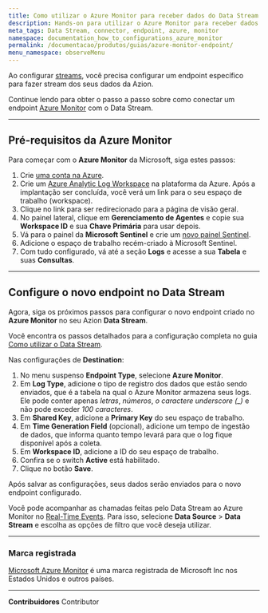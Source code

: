```yaml
---
title: Como utilizar o Azure Monitor para receber dados do Data Stream
description: Hands-on para utilizar o Azure Monitor para receber dados do Data Stream
meta_tags: Data Stream, connector, endpoint, azure, monitor
namespace: documentation_how_to_configurations_azure_monitor
permalink: /documentacao/produtos/guias/azure-monitor-endpoint/
menu_namespace: observeMenu
---
```


Ao configurar [streams](/pt-br/documentacao/produtos/observe/data-stream/), você precisa configurar um endpoint específico para fazer stream dos seus dados da Azion.

Continue lendo para obter o passo a passo sobre como conectar um endpoint [Azure Monitor](https://azure.microsoft.com/en-us/free/) com o Data Stream.

---

## Pré-requisitos da Azure Monitor

Para começar com o **Azure Monitor** da Microsoft, siga estes passos:

1. Crie [uma conta na Azure](https://azure.microsoft.com/en-us/free/).
2. Crie um [Azure Analytic Log Workspace](https://portal.azure.com/#view/HubsExtension/BrowseResource/resourceType/Microsoft.OperationalInsights%2Fworkspaces) na plataforma da Azure. Após a implantação ser concluída, você verá um link para o seu espaço de trabalho (workspace).
3. Clique no link para ser redirecionado para a página de visão geral.
4. No painel lateral, clique em **Gerenciamento de Agentes** e copie sua **Workspace ID** e sua **Chave Primária** para usar depois.
5. Vá para o painel da **Microsoft Sentinel** e crie um [novo painel Sentinel](https://portal.azure.com/#view/HubsExtension/BrowseResource/resourceType/microsoft.securityinsightsarg%2Fsentinel).
6. Adicione o espaço de trabalho recém-criado à Microsoft Sentinel.
7. Com tudo configurado, vá até a seção **Logs** e acesse a sua **Tabela** e suas **Consultas**.

---

## Configure o novo endpoint no Data Stream

Agora, siga os próximos passos para configurar o novo endpoint criado no **Azure Monitor** no seu Azion **Data Stream**.

Você encontra os passos detalhados para a configuração completa no guia [Como utilizar o Data Stream](/pt-br/documentacao/produtos/guias/como-usar-data-stream/).

Nas configurações de **Destination**:

1. No menu suspenso **Endpoint Type**, selecione **Azure Monitor**.
2. Em **Log Type**, adicione o tipo de registro dos dados que estão sendo enviados, que é a tabela na qual o Azure Monitor armazena seus logs. Ele pode conter apenas *letras*, *números*, *o caractere underscore (_)* e não pode exceder *100 caracteres*.
3. Em **Shared Key**, adicione a **Primary Key** do seu espaço de trabalho.
4. Em **Time Generation Field** (opcional), adicione um tempo de ingestão de dados, que informa quanto tempo levará para que o log fique disponível após a coleta.
5. Em **Workspace ID**, adicione a ID do seu espaço de trabalho.
6. Confira se o switch **Active** está habilitado.
7. Clique no botão **Save**.

Após salvar as configurações, seus dados serão enviados para o novo endpoint configurado.

Você pode acompanhar as chamadas feitas pelo Data ⁠Stream ao Azure Monitor no [Real-Time Events](/pt-br/documentacao/produtos/observe/real-time-events/). Para isso, selecione **Data Source** > **Data Stream** e escolha as opções de filtro que você deseja utilizar.

---

### Marca registrada

[Microsoft Azure Monitor](https://www.microsoft.com/en-us/legal/intellectualproperty/Trademarks/) é uma marca registrada de Microsoft Inc nos Estados Unidos e outros países.





---


**Contribuidores** <ContributorList>Contributor</ContributorList>

